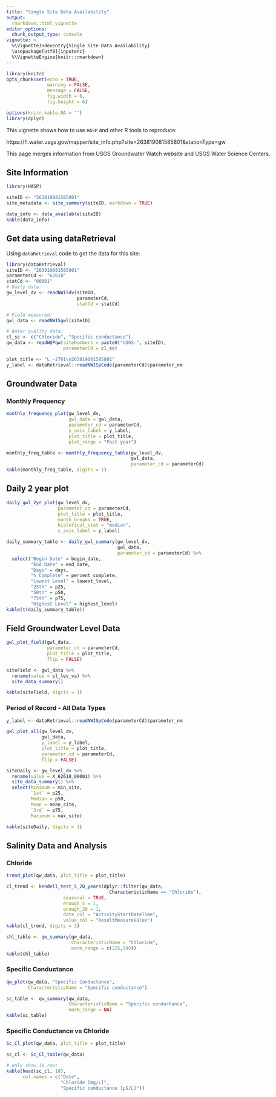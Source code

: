 ```yaml
---
title: "Single Site Data Availability"
output: 
  rmarkdown::html_vignette
editor_options: 
  chunk_output_type: console
vignette: >
  %\VignetteIndexEntry{Single Site Data Availability}
  \usepackage[utf8]{inputenc}
  %\VignetteEngine{knitr::rmarkdown}
---
```


```r
library(knitr)
opts_chunk$set(echo = TRUE,
               warning = FALSE,
               message = FALSE,
               fig.width = 6,
               fig.height = 6)

options(knitr.kable.NA = '')
library(dplyr)
```

<style>

body {
    max-width: 1600px;
    margin-left:10px;
    padding-left:10px;
}
</style>

This vignette shows how to use `HASP` and other R tools to reproduce:

https://fl.water.usgs.gov/mapper/site_info.php?site=263819081585801&stationType=gw

This page merges information from USGS Groundwater Watch website and USGS Water Science Centers.

## Site Information


```r
library(HASP)

siteID <- "263819081585801"
site_metadata <- site_summary(siteID, markdown = TRUE)
```


```r
data_info <- data_available(siteID)
kable(data_info)
```


## Get data using dataRetrieval

Using `dataRetrieval` code to get the data for this site:

```r
library(dataRetrieval)
siteID <- "263819081585801"
parameterCd <- "62610"
statCd <- "00001"
# Daily data:
gw_level_dv <- readNWISdv(siteID,
                          parameterCd,
                          statCd = statCd)

# Field measured:
gwl_data <- readNWISgwl(siteID)

# Water quality data:
cl_sc <- c("Chloride", "Specific conductance")
qw_data <- readWQPqw(siteNumbers = paste0("USGS-", siteID),
                     parameterCd = cl_sc)

plot_title <- "L -2701\n263819081585801"
y_label <- dataRetrieval::readNWISpCode(parameterCd)$parameter_nm 

```

## Groundwater Data

### Monthly Frequency


```r
monthly_frequency_plot(gw_level_dv,
                       gwl_data = gwl_data,
                       parameter_cd = parameterCd,
                       y_axis_label = y_label,
                       plot_title = plot_title,
                       plot_range = "Past year")
```


```r
monthly_freq_table <- monthly_frequency_table(gw_level_dv,
                                              gwl_data,
                                              parameter_cd = parameterCd) 
kable(monthly_freq_table, digits = 1)
```

## Daily 2 year plot


```r

daily_gwl_2yr_plot(gw_level_dv, 
                   parameter_cd = parameterCd,
                   plot_title = plot_title, 
                   month_breaks = TRUE, 
                   historical_stat = "median",
                   y_axis_label = y_label)
```


```r
daily_summary_table <- daily_gwl_summary(gw_level_dv, 
                                         gwl_data,
                                         parameter_cd = parameterCd) %>%
  select("Begin Date" = begin_date,
         "End Date" = end_date,
         "Days" = days,
         "% Complete" = percent_complete,
         "Lowest Level" = lowest_level,
         "25th" = p25,
         "50th" = p50,
         "75th" = p75,
         "Highest Level" = highest_level)
kable(t(daily_summary_table))
```


## Field Groundwater Level Data

```r
gwl_plot_field(gwl_data, 
               parameter_cd = parameterCd,
               plot_title = plot_title,
               flip = FALSE)
```


```r
siteField <- gwl_data %>% 
  rename(value = sl_lev_va) %>% 
  site_data_summary() 

kable(siteField, digits = 1)

```



### Period of Record - All Data Types



```r
y_label <- dataRetrieval::readNWISpCode(parameterCd)$parameter_nm

gwl_plot_all(gw_level_dv, 
             gwl_data, 
             y_label = y_label,
             plot_title = plot_title,
             parameter_cd = parameterCd,
             flip = FALSE)

```


```r
siteDaily <- gw_level_dv %>% 
  rename(value = X_62610_00001) %>% 
  site_data_summary() %>% 
  select(Minimum = min_site, 	
         `1st` = p25, 
         Median = p50,
         Mean = mean_site,
         `3rd` = p75,
         Maximum = max_site)

kable(siteDaily, digits = 1)

```

## Salinity Data and Analysis


### Chloride


```r
trend_plot(qw_data, plot_title = plot_title)
```


```r
cl_trend <- kendell_test_5_20_years(dplyr::filter(qw_data, 
                                      CharacteristicName == "Chloride"), 
                     seasonal = TRUE,
                     enough_5 = 1,
                     enough_20 = 1,
                     date_col = "ActivityStartDateTime",
                     value_col = "ResultMeasureValue")
kable(cl_trend, digits = 3)
```

```r
chl_table <- qw_summary(qw_data, 
                        CharacteristicName = "Chloride",
                        norm_range = c(225,999))
kable(chl_table)

```


### Specific Conductance



```r
qw_plot(qw_data, "Specific Conductance", 
        CharacteristicName = "Specific conductance")
```

```r
sc_table <- qw_summary(qw_data, 
                       CharacteristicName = "Specific conductance",
                       norm_range = NA)
kable(sc_table)

```



### Specific Conductance vs Chloride


```r
Sc_Cl_plot(qw_data, plot_title = plot_title)

```


```r
sc_cl <- Sc_Cl_table(qw_data)

# only show 10 row:
kable(head(sc_cl, 10), 
      col.names = c("Date",
                    "Chloride [mg/L]",
                    "Specific conductance [µS/L]"))
```

